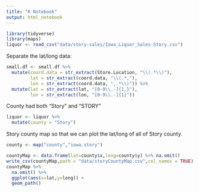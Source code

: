 ```yaml
---
title: "R Notebook"
output: html_notebook
---
```


```r
library(tidyverse)
library(maps)
liquor <- read_csv("data/story-sales/Iowa_Liquor_Sales-Story.csv")
```

Separate the lat/long data:

```r
small.df <- small.df %>%
  mutate(coord.data = str_extract(Store.Location, "\\(.*\\)"),
         lat = str_extract(coord.data, "\\(.*,"),
         lon = str_extract(coord.data, ",.*\\)")) %>%
  mutate(lat = str_extract(lat, "[0-9\\.-]{1,}"),
         lon = str_extract(lon, "[0-9\\.-]{1}"))
```

County had both "Story" and "STORY"
```r
liquor <- liquor %>%
  mutate(county = "Story")
```

Story county map so that we can plot the lat/long of all of Story county.
```r
county <- map("county","iowa.story")
```

```r
countyMap <- data.frame(lat=county$x,long=county$y) %>% na.omit()
write_csv(countyMap,path = "data/storyCountyMap.csv",col_names = TRUE)
countyMap %>%
  na.omit() %>%
  ggplot(aes(x=lat,y=long)) +
  geom_path()
```

